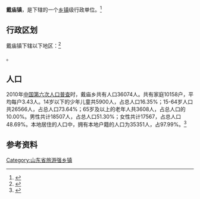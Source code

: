 {{中国乡级行政区|37/09/23/113/000}}

'''戴庙镇'''，是{{PRC admin/fullname|37/09/23/207/000|3}}下辖的一个[[乡镇|乡镇]]级行政单位。<ref>{{PRC admin/ref sgc|{{PRC admin/parent|37/09/23/207/000}}}}</ref>

== 行政区划 ==

戴庙镇下辖以下地区：<ref>{{PRC admin/ref sgc|37/09/23/207/000}}</ref>

{{PRC admin/children|37/09/23/207/000}}。

== 人口 ==

2010年[[中国第六次人口普查|中国第六次人口普查]]时，戴庙乡共有人口36074人。共有家庭10158户，平均每户3.43人。14岁以下的少年儿童共5900人，占总人口16.35%；15-64岁人口共26566人，占总人口73.64%；65岁及以上的老年人共3608人，占总人口的10.00%。男性共计18507人，占总人口51.30%；女性共计17567，占总人口48.69%。本地居住的人口中，拥有本地户籍的人口为35351人，占97.99%。<ref name="人口普查2010">{{cite web| url =http://www.yearbookchina.com/navipage-n2013030152000017.html| title =《中国2010年人口普查分乡、镇、街道资料》| author =中国国务院人口普查办公室、中国国家统计局人口就业统计司等| year =2010| website =统计年鉴分享平台| page =表15 山东省乡、镇、街道人口| format =收费| access-date =2018-07-19| archive-url =https://web.archive.org/web/20180719084356/http://www.yearbookchina.com/navipage-n2013030152000017.html| archive-date =2018-07-19| dead-url =no}}</ref>
== 参考资料 ==

{{reflist}}

{{行政区划小作品}}
{{PRC admin/navcat|37/09/23/207/000}}

[[Category:山东省旅游强乡镇|Category:山东省旅游强乡镇]]